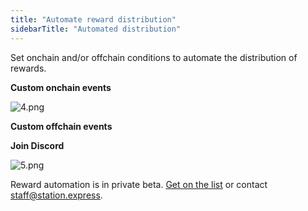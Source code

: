 ```yaml
---
title: "Automate reward distribution"
sidebarTitle: "Automated distribution"
---
```


Set onchain and/or offchain conditions to automate the distribution of rewards.

**Custom onchain events**

![4.png](https://station-images.nyc3.digitaloceanspaces.com/eac98b23-803b-4c06-9189-2bd758286136.png)

**Custom offchain events**

<CardGroup cols={2}>
  <Card title="Mint badges with API" href="https://docs.groupos.xyz/api-reference/v1/erc1155/post/mint" icon="square-1" color="#5F6FFF">
  </Card>
  <Card title="Mint points with API" href="https://docs.groupos.xyz/api-reference/v1/erc20/post/mint" icon="square-2" color="FF9956">
  </Card>
</CardGroup>

**Join Discord**

![5.png](https://station-images.nyc3.digitaloceanspaces.com/843139d3-0ffb-4309-9faf-6b58996eb651.png)

Reward automation is in private beta. [Get on the list](https://6vdcjqzyfj3.typeform.com/to/x3xer1Rs) or contact staff@station.express.
